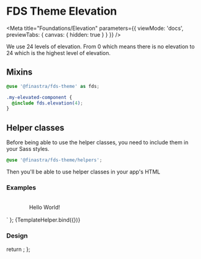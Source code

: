 
# FDS Theme Elevation

<Meta title="Foundations/Elevation"
  parameters={{
    viewMode: 'docs',
    previewTabs: {
      canvas: { hidden: true }
    }
  }}
/>

We use 24 levels of elevation. From 0 which means there is no elevation to 24 which is the highest level of elevation.

## Mixins

```scss
@use '@finastra/fds-theme' as fds;

.my-elevated-component {
  @include fds.elevation(4);
}
```

## Helper classes

Before being able to use the helper classes, you need to include them in your Sass styles.

```scss
@use '@finastra/fds-theme/helpers';
```

Then you'll be able to use helper classes in your app's HTML

### Examples

<style>
  .demo-layout {
    display: flex;
    justify-content: center;
    align-items: center;
    width: 200px;
    height: 50px;
    background: var(--fds-surface);
    color: var(--fds-on-surface);
  }
</style>
<div class="fds-elevation-3 demo-layout">Hello World!</div>
` };

<Canvas withSource="open">
  <Story name="Helper classes" args={{}}>
    {TemplateHelper.bind({})}
  </Story>
</Canvas>

### Design

<Figma url="https://www.figma.com/file/E1Mb1556RT3HbAUVu2Q0LV/Finastra-design-system?node-id=0%3A2962" />

  return <SyntaxHighlighter/>;
};